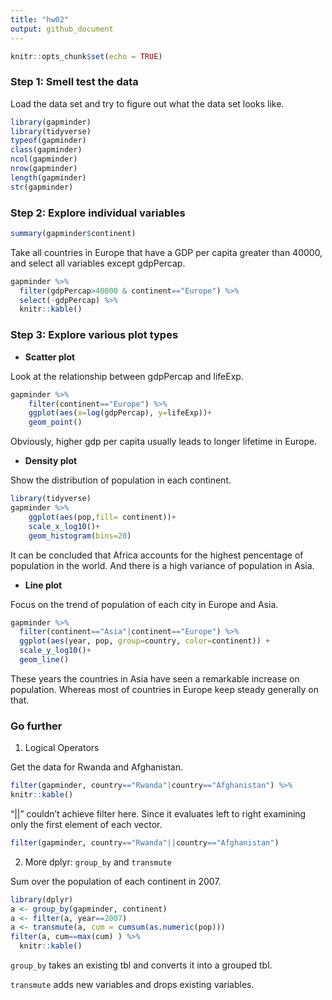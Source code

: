 ```yaml
---
title: "hw02"
output: github_document
---
```


```r
knitr::opts_chunk$set(echo = TRUE)
```
### Step 1: Smell test the data
Load the data set and try to figure out what the data set looks like. 
```r
library(gapminder)
library(tidyverse)
typeof(gapminder)
class(gapminder)
ncol(gapminder)
nrow(gapminder)
length(gapminder)
str(gapminder)
```
### Step 2: Explore individual variables
```r
summary(gapminder$continent) 
```

Take all countries in Europe that have a GDP per capita greater than 40000, and select all variables except gdpPercap. 

```r
gapminder %>%
  filter(gdpPercap>40000 & continent=="Europe") %>% 
  select(-gdpPercap) %>% 
  knitr::kable()

```


### Step 3: Explore various plot types
- **Scatter plot**

Look at the relationship between gdpPercap and lifeExp.

```r
gapminder %>% 
    filter(continent=="Europe") %>% 
    ggplot(aes(x=log(gdpPercap), y=lifeExp))+
    geom_point()
```

Obviously, higher gdp per capita usually leads to longer lifetime in Europe.

- **Density plot**

Show the distribution of population in each continent.
```r
library(tidyverse)
gapminder %>% 
    ggplot(aes(pop,fill= continent))+
    scale_x_log10()+
    geom_histogram(bins=20)
```

It can be concluded that Africa accounts for the highest pencentage of population in the world. And there is a high variance of population in Asia.

- **Line plot**

Focus on the trend of population of each city in Europe and Asia.

```r
gapminder %>%  
  filter(continent=="Asia"|continent=="Europe") %>% 
  ggplot(aes(year, pop, group=country, color=continent)) +
  scale_y_log10()+
  geom_line()
```

These years the countries in Asia have seen a remarkable increase on population. Whereas most of countries in Europe keep steady generally on that.

### Go further

1. Logical Operators

Get the data for Rwanda and Afghanistan.
 
```r
filter(gapminder, country=="Rwanda"|country=="Afghanistan") %>% 
knitr::kable()
```

"||" couldn't achieve filter here. Since it evaluates left to right examining only the first element of each vector. 

```r
filter(gapminder, country=="Rwanda"||country=="Afghanistan")
```

2. More dplyr: `group_by` and `transmute` 

Sum over the population of each continent in 2007. 
```r
library(dplyr)
a <- group_by(gapminder, continent)  
a <- filter(a, year==2007)
a <- transmute(a, cum = cumsum(as.numeric(pop))) 
filter(a, cum==max(cum) ) %>% 
  knitr::kable()
```

`group_by` takes an existing tbl and converts it into a grouped tbl.

`transmute` adds new variables and drops existing variables.
